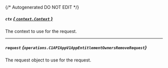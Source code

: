 {/* Autogenerated DO NOT EDIT  */}

##### `ctx` [*{ `context.Context` }*](https://pkg.go.dev/context#Context)
The context to use for the request.

---
##### `request` *{`operations.C1APIAppV1AppEntitlementOwnersRemoveRequest`}*
The request object to use for the request.
<Collapsible openLabel={Labels.showProperties} closeLabel={Labels.hideProperties}>
    <C1APIAppV1AppEntitlementOwnersRemoveRequest/>
</Collapsible>


